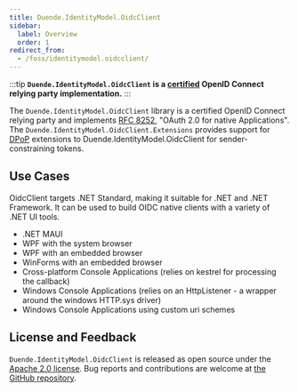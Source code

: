 ```yaml
---
title: Duende.IdentityModel.OidcClient
sidebar:
  label: Overview
  order: 1
redirect_from:
  - /foss/identitymodel.oidcclient/
---
```



:::tip
**`Duende.IdentityModel.OidcClient` is a [certified](https://openid.net/certification/) OpenID Connect
relying party implementation.**
:::

The `Duende.IdentityModel.OidcClient` library is a certified OpenID Connect relying party and
implements [RFC 8252](https://tools.ietf.org/html/rfc8252/), "OAuth 2.0 for native
Applications". The `Duende.IdentityModel.OidcClient.Extensions` provides support for
[DPoP](https://datatracker.ietf.org/doc/html/rfc9449)
extensions to Duende.IdentityModel.OidcClient for sender-constraining tokens.

## Use Cases

OidcClient targets .NET Standard, making it suitable for .NET and .NET
Framework. It can be used to build OIDC native clients with a variety of .NET UI tools.

- .NET MAUI
- WPF with the system browser
- WPF with an embedded browser
- WinForms with an embedded browser
- Cross-platform Console Applications (relies on kestrel for processing the callback)
- Windows Console Applications (relies on an HttpListener - a wrapper around the windows HTTP.sys driver)
- Windows Console Applications using custom uri schemes

## License and Feedback

`Duende.IdentityModel.OidcClient` is released as open source under the
[Apache 2.0 license](https://github.com/DuendeSoftware/foss/blob/main/LICENSE).
Bug reports and contributions are welcome at
[the GitHub repository](https://github.com/DuendeSoftware/foss).

<CardGrid>
  <LinkCard
    href="https://github.com/DuendeSoftware/foss/tree/main/identity-model-oidc-client"
    title="GitHub Repository"
    description="View the source code for this library on GitHub."
  />
  <LinkCard
    href="https://www.nuget.org/packages/Duende.IdentityModel.OidcClient/"
    title="NuGet Package"
    description="View the package on NuGet.org."
  />
</CardGrid>
